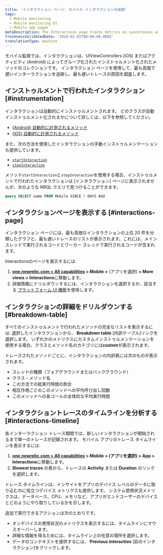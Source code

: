```yaml
---
title: 'インタラクション ページ: モバイル インタラクションの追跡'
tags:
  - Mobile monitoring
  - Mobile monitoring UI
  - Mobile app pages
metaDescription: The Interactions page tracks metrics on synchronous and asychronous code execution in mobile applications.
freshnessValidatedDate: '2024-02-01T00:00:00.000Z'
translationType: machine
---
```


モバイル監視では、インタラクションは、UIViewControllers (iOS) またはアクティビティ (Android) によってグループ化されたインストゥルメント化されたメソッドのコレクションです。 インタラクション ページを使用して、最も高価で遅いインターラクションを追跡し、最も遅いトレースの原因を調査します。

## インストゥルメントで行われたインタラクション [#instrumentation]

インタラクションは自動的にインストゥルメントされます。 どのクラスが自動インストゥルメント化されるかについて詳しくは、以下を参照してください。

* [(Android) 自動的に計測されるメソッド](/docs/mobile-monitoring/new-relic-mobile/mobile-sdk/mobile-sdk-api-guide/#method-list)
* [(iOS) 自動的に計測されるメソッド](/docs/mobile-monitoring/new-relic-mobile/mobile-sdk/mobile-sdk-api-guide/#method-list-ios)

また、次の方法を使用したインタラクションの手動インストゥルメンテーションも提供しています。

* [`startInteraction`](/docs/mobile-monitoring/new-relic-mobile/mobile-sdk/start-interaction/)
* [`stopInteraction`](/docs/mobile-monitoring/new-relic-mobile/mobile-sdk/stop-interaction/)

メソッド`startInteraction`と`stopInteraction`を使用する場合、インストゥルメントで行われたインタラクションは \[インタラクション] ページに表示されませんが、次のような NRQL クエリで見つけることができます。

```sql
query SELECT name FROM Mobile SINCE 7 DAYS AGO
```

## インタラクションページを表示する [#interactions-page]

インタラクション ページには、最も高価なインタラクションの上位 20 件を分類したグラフと、最も遅いトレースのリストが表示されます。これには、メイン スレッドで実行されるコードとワーカー スレッドで実行されるコードが含まれます。

Interactionsのページを表示するには

1. **[one.newrelic.com > All capabilities](https://one.newrelic.com/all-capabilities) > Mobile >** (アプリを選択) **> More views > Interactions**に移動します。
2. 詳細情報にドリルダウンするには、インタラクションを選択するか、該当する [プラットフォーム UI 機能](/docs/new-relic-solutions/new-relic-one/introduction-new-relic-platform)を使用します。

## インタラクションの詳細をドリルダウンする [#breakdown-table]

すべてのインストゥルメントで行われたメソッドの完全なリストを表示するには: 選択したインタラクションから、 **Breakdown table** \[内訳テーブル]リンクを選択します。 いずれかのメトリクスにカスタムインストゥルメンテーションを使用する場合、クラスとメソッド名のカテゴリには**custom**が表示されます。

トレースされたメソッドごとに、インタラクションの内訳表には次のものが表示されます。

* スレッドの種類（フォアグラウンドまたはバックグラウンド）
* クラス・メソッド名
* この方法での総実行時間の割合
* 相互作用ごとのこのメソッドへの平均呼び出し回数
* このメソッドへの各コールの全体的な平均実行時間

## インタラクショントレースのタイムラインを分析する [#interactions-timeline]

各インターラクション トレース期間では、新しいインタラクションが開始されるまで単一のトレースが記録されます。 モバイル アプリのトレース タイムラインを表示するには:

1. **[one.newrelic.com > All capabilities](https://one.newrelic.com/all-capabilities) > Mobile > (アプリを選択) > App > Interactions**に移動します。
2. **Slowest traces** の表から、トレースの **Activity** または **Duration** のリンクを選択します。

トレース タイムラインは、インサイトをアプリのデバイス レベルのデータに取り込むのに役立つデバイス メトリクスも提供します。 システム使用状況メトリクスは、データベース、CPU、メモリなど、アプリがエンドユーザーのデバイスとどのようにやり取りしているかを示します。

追加で実行できるアクションは次のとおりです。

* オンデバイスの使用状況のメトリクスを表示するには、タイムラインにマウスオーバーします。
* 詳細な情報を得るためには、タイムライン上の任意の場所を選択します。
* データのコンテキストを提供するには、 **Previous interaction** \[前のインタラクション]をクリックします。